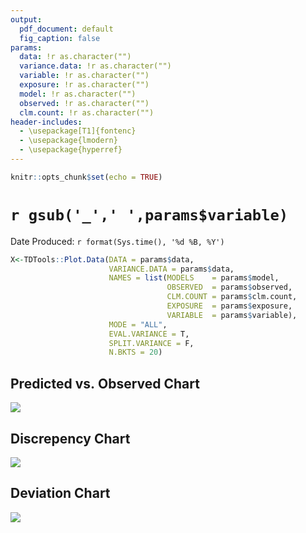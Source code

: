 ```yaml
---
output:
  pdf_document: default
  fig_caption: false
params:
  data: !r as.character("")
  variance.data: !r as.character("")
  variable: !r as.character("")
  exposure: !r as.character("")
  model: !r as.character("")
  observed: !r as.character("")
  clm.count: !r as.character("")
header-includes:
  - \usepackage[T1]{fontenc}
  - \usepackage{lmodern}
  - \usepackage{hyperref}
---
```


```r
knitr::opts_chunk$set(echo = TRUE)
```

\pagenumbering{gobble}

# `r gsub('_',' ',params$variable)`

Date Produced: `r format(Sys.time(), '%d %B, %Y')`

```r
X<-TDTools::Plot.Data(DATA = params$data,
                      VARIANCE.DATA = params$data,
                      NAMES = list(MODELS    = params$model,
                                   OBSERVED  = params$observed,
                                   CLM.COUNT = params$clm.count,
                                   EXPOSURE  = params$exposure,
                                   VARIABLE  = params$variable),
                      MODE = "ALL",
                      EVAL.VARIANCE = T,
                      SPLIT.VARIANCE = F,
                      N.BKTS = 20)

```


## Predicted vs. Observed Chart

![](`r TDTools::PvO.Chart(X, AS.PDF = T)`)
\begin{center}
\begin{Form}
\TextField[name=comment1, multiline=true, align=0, width=400pt, height=6\baselineskip]{ }
\end{Form}
\end{center}

## Discrepency Chart

![](`r TDTools::Discrepency.Chart(X, AS.PDF = T)`)
\begin{center}
\begin{Form}
\TextField[name=comment2, multiline=true, align=0, width=400pt, height=6\baselineskip]{ }
\end{Form}
\end{center}


## Deviation Chart

![](`r TDTools::Deviation.Chart(X,DATA.ONLY=TRUE,AS.PDF = T)`)
\begin{center}
\begin{Form}
\TextField[name=comment3, multiline=true, align=0, width=400pt, height=6\baselineskip]{ }
\end{Form}
\end{center}






